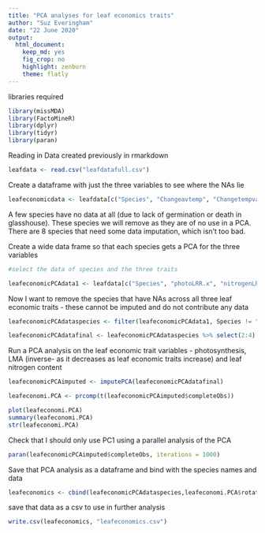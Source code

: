 ---
title: "PCA analyses for leaf economics traits"
author: "Suz Everingham"
date: "22 June 2020"
output: 
  html_document:
    keep_md: yes
    fig_crop: no
    highlight: zenburn
    theme: flatly
---
libraries required

```{r}
library(missMDA)
library(FactoMineR)
library(dplyr)
library(tidyr)
library(paran)
```

Reading in Data created previously in rmarkdown 
```{r}
leafdata <- read.csv("leafdatafull.csv")
```

Create a dataframe with just the three variables to see where the NAs lie 

```{r}
leafeconomicdata <- leafdata[c("Species", "Changeavtemp", "Changetempvar", "Changetemprange", "Changeav", "Changevar", "Changerange", "Changedrought", "Changemaxseasonal", "Changeminseasonal", "Changeheatwave", "Changevpd", "Changemaxdryspell", "photoLRR.x", "photosynthesisvi", "lmainverseLRR.x", "lmainversevi", "nitrogenLRR.x","nitrogenvi")]
```

A few species have no data at all (due to lack of germination or death in glasshouse). These species we will remove as they are of no use in a PCA. There are 8 species that need some data imputation, which isn't too bad.

Create a wide data frame so that each species gets a PCA for the three variables

```{r}
#select the data of species and the three traits

leafeconomicPCAdata1 <- leafdata[c("Species", "photoLRR.x", "nitrogenLRR.x", "lmainverseLRR.x")]

```

Now I want to remove the species that have NAs across all three leaf economic traits - these cannot be imputed and do not contribute any data

```{r}

leafeconomicPCAdataspecies <- filter(leafeconomicPCAdata1, Species != "Acacia aneura" & Species != "Acronychia imperforata" & Species != "Allocasuarina monilifera" & Species != "Austrostipa densiflora" & Species != "Callitris glaucophylla" & Species != "Crowea exalata" & Species != "Eucalyptus fastigata" & Species != "Eucalyptus langleyi" & Species != "Eucalyptus pauciflora" & Species != "Gompholobium latifolium" & Species != "Grevillea mucronulata" & Species != "Polycalymma stuartii" & Species != "Xerochrysum viscosum")

leafeconomicPCAdatafinal <- leafeconomicPCAdataspecies %>% select(2:4) ## selecting only the numeric columns
```


Run a PCA analysis on the leaf economic trait variables - photosynthesis, LMA (inverse- as it decreases as leaf economic traits increase) and leaf nitrogen content

```{r}
leafeconomicPCAimputed <- imputePCA(leafeconomicPCAdatafinal)

leafeconomi.PCA <- prcomp(t(leafeconomicPCAimputed$completeObs))

plot(leafeconomi.PCA)
summary(leafeconomi.PCA)
str(leafeconomi.PCA)

```

Check that I should only use PC1 using a parallel analysis of the PCA

```{r}
paran(leafeconomicPCAimputed$completeObs, iterations = 1000)
```

Save that PCA analysis as a dataframe and bind with the species names and data 

```{r}
leafeconomics <- cbind(leafeconomicPCAdataspecies,leafeconomi.PCA$rotation)
```

save that data as a csv to use in further analysis

```{r}
write.csv(leafeconomics, "leafeconomics.csv")
```


